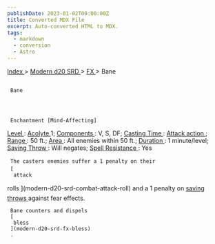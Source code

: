 ```yaml
---
publishDate: 2023-01-02T00:00:00Z
title: Converted MDX File
excerpt: Auto-converted HTML to MDX.
tags:
  - markdown
  - conversion
  - Astro
---
```







[
      Index
     ](-index)
     >
     [
      Modern d20 SRD
     ](modern-d20-srd-index)
     >
     [
      FX
     ](modern-d20-srd-fx-index)
     > Bane
    





## 
     Bane
    



     Enchantment [Mind-Affecting]
    



[
      Level
     ](modern-d20-srd-fx-level)
     :
     [
      Acolyte
     ](modern-d20-srd-classes-advanced-acolyte)
     1;
     [
      Components
     ](modern-d20-srd-fx-components)
     : V, S, DF;
     [
      Casting Time
     ](modern-d20-srd-fx-casting-time)
     :
     [
      Attack
action
     ](modern-d20-srd-combat-attack-actions)
     ;
     [
      Range
     ](modern-d20-srd-fx-range)
     : 50 ft.;
     [
      Area
     ](modern-d20-srd-fx-area)
     : All enemies within 50 ft.;
     [
      Duration
     ](modern-d20-srd-fx-duration)
     :  1 minute/level;
     [
      Saving
Throw
     ](modern-d20-srd-basics-saving-throws)
     : Will negates;
     [
      Spell
Resistance
     ](modern-d20-srd-special-abilities-spell-resistance)
     : Yes
    



     The casters enemies suffer a 1 penalty on their
     [
      attack
rolls
     ](modern-d20-srd-combat-attack-roll)
     and a 1 penalty on
     [
      saving
throws
     ](modern-d20-srd-basics-saving-throws)
     against fear effects.
    



     Bane counters and dispels
     [
      bless
     ](modern-d20-srd-fx-bless)
     .
    




